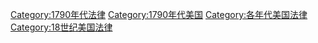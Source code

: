 [[Category:1790年代法律|Category:1790年代法律]]
[[Category:1790年代美国|Category:1790年代美国]]
[[Category:各年代美国法律|Category:各年代美国法律]]
[[Category:18世纪美国法律|Category:18世纪美国法律]]